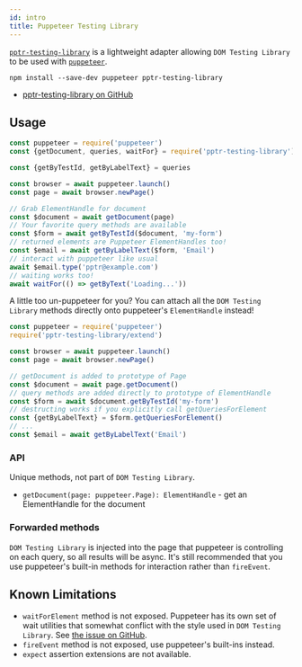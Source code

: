 ```yaml
---
id: intro
title: Puppeteer Testing Library
---
```


[`pptr-testing-library`][gh] is a lightweight adapter allowing
`DOM Testing Library` to be used with [`puppeteer`][ghpuppeteer].

```
npm install --save-dev puppeteer pptr-testing-library
```

- [pptr-testing-library on GitHub][gh]

## Usage

```js
const puppeteer = require('puppeteer')
const {getDocument, queries, waitFor} = require('pptr-testing-library')

const {getByTestId, getByLabelText} = queries

const browser = await puppeteer.launch()
const page = await browser.newPage()

// Grab ElementHandle for document
const $document = await getDocument(page)
// Your favorite query methods are available
const $form = await getByTestId($document, 'my-form')
// returned elements are Puppeteer ElementHandles too!
const $email = await getByLabelText($form, 'Email')
// interact with puppeteer like usual
await $email.type('pptr@example.com')
// waiting works too!
await waitFor(() => getByText('Loading...'))
```

A little too un-puppeteer for you? You can attach all the `DOM Testing Library`
methods directly onto puppeteer's `ElementHandle` instead!

```js
const puppeteer = require('puppeteer')
require('pptr-testing-library/extend')

const browser = await puppeteer.launch()
const page = await browser.newPage()

// getDocument is added to prototype of Page
const $document = await page.getDocument()
// query methods are added directly to prototype of ElementHandle
const $form = await $document.getByTestId('my-form')
// destructing works if you explicitly call getQueriesForElement
const {getByLabelText} = $form.getQueriesForElement()
// ...
const $email = await getByLabelText('Email')
```

### API

Unique methods, not part of `DOM Testing Library`.

- `getDocument(page: puppeteer.Page): ElementHandle` - get an ElementHandle for
  the document

### Forwarded methods

`DOM Testing Library` is injected into the page that puppeteer is controlling on
each query, so all results will be async. It's still recommended that you use
puppeteer's built-in methods for interaction rather than `fireEvent`.

## Known Limitations

- `waitForElement` method is not exposed. Puppeteer has its own set of wait
  utilities that somewhat conflict with the style used in `DOM Testing Library`.
  See
  [the issue on GitHub](https://github.com/patrickhulce/pptr-testing-library/issues/3).
- `fireEvent` method is not exposed, use puppeteer's built-ins instead.
- `expect` assertion extensions are not available.

[gh]: https://github.com/patrickhulce/pptr-testing-library
[ghpuppeteer]: https://github.com/GoogleChrome/puppeteer
